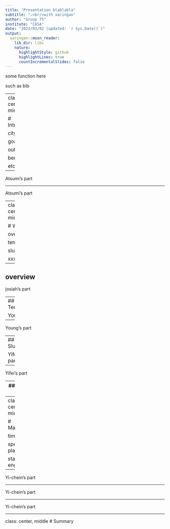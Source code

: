 ---
title: "Presentation blablabla"
subtitle: "⚔<br/>with xaringan"
author: "Group 75"
institute: "CASA"
date: "2023/03/02 (updated: `r Sys.Date()`)"
output:
  xaringan::moon_reader:
    lib_dir: libs
    nature:
      highlightStyle: github
      highlightLines: true
      countIncrementalSlides: false
---

some function here

such as bib

---
class: center, middle

# Introduction

city

goals

outline

benefit

etc.

---

Atsumi's part

---

Atsumi's part

---
class: center, middle

# Wokflow

overview

temperature

slums

xxx

---

## overview

josiah's part

---
## Temperature

Young's part

---

Young's part

---
## Slums

Yifei's part

---

Yifei's part

---
## intregate them 

josiah's part

---
class: center, middle

# Management

timelines

spending plan

stakeholders engagement

---

Yi-chein's part

---

Yi-chein's part

---

Yi-chein's part

---
class: center, middle
# Summary

